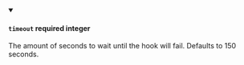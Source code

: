 
<details className="config-field" data-expandable="false" open>
<summary>

#### `timeout` <span class="config-field-required" data-required="false">required</span> <span class="config-field-type">integer</span> <span class="config-field-default"></span> <span class="config-field-enum"></span>

The amount of seconds to wait until the hook will fail. Defaults to 150 seconds.

</summary>



</details>
